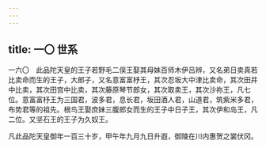 ```yaml
---
---
---
```

title: 一〇 世系
---




一六〇　此品陀天皇的王子若野毛二俣王娶其母妹百师木伊吕辨，又名弟日卖真若比卖命而生的王子，大郎子，又名意富富杼王，其次忍坂大中津比卖命，其次田井中比卖，其次田宫中比卖，其次藤原琴节郎女，其次取卖王，其次沙祢王，凡七位。意富富杼王为三国君，波多君，息长君，坂田酒人君，山道君，筑紫米多君，布势君等的祖先。根鸟王娶庶妹三腹郎女而生的王子中日子王，其次伊和岛王，凡二位。又坚石王的王子为久奴王。

凡此品陀天皇御年一百三十岁，甲午年九月九日升遐，御陵在川内惠贺之裳伏冈。